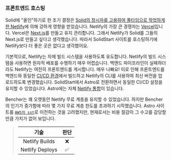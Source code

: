 ### 프론트엔드 호스팅

Solid에 "올인"하기로 한 초기 결정은 [Solid의 창시자를 고용하여 풀타임으로 작업하게 한 Netlify][dev to netlify]에 의해 강하게 영향을 받았습니다. Netlify의 가장 큰 경쟁자는 [Vercel][vercel]입니다. Vercel은 [Next.js][next js github]를 만들고 유지 관리합니다. 그래서 Netlify가 Solid를 그들의 Next.js로 만들고 싶다고 생각했습니다. 따라서 SolidStart 사이트를 호스팅하기에 Netlify보다 더 좋은 곳은 없다고 생각했어요.

기본적으로, Netlify는 자체 빌드 시스템을 사용하도록 유도합니다. Netlify의 빌드 시스템을 사용하면 원자적 배포를 수행하기 매우 어렵습니다. 백엔드 파이프라인이 실패하더라도 Netlify는 여전히 프론트엔드를 게시합니다. 매우 나빠요! 이로 인해 프론트엔드를 백엔드와 동일한 [CI/CD 환경][continuous integration]에서 빌드하고 Netlify의 CLI를 사용하여 최신 버전을 업로드하도록 변경했습니다. SolidStart에서 Astro로 전환하면서 동일한 CI/CD 설정을 유지할 수 있었습니다. Astro에는 자체 [Netlify 통합][astro netlify]이 있습니다.

Bencher는 꽤 오랫동안 Netlify 무료 계층을 유지할 수 있었습니다. 하지만 Bencher의 인기가 증가함에 따라 몇 가지 무료 계층 한도를 초과하기 시작했습니다. Astro 사이트를 [`AWS의 sst`][sst aws astro]로 이전하는 것을 고려했지만, 현재로서는 비용 절감이 그 수고를 감당할 만큼 가치가 없어 보입니다.

> |   기술   | 판단 |
> | :---------: | :---: |
> | Netlify Builds  |   ❌   |
> | Netlify Deploys |   ✅   |

[dev to netlify]: https://dev.to/ryansolid/when-netlify-asks-you-to-full-time-oss-you-say-yes-5ccf
[vercel]: https://vercel.com/
[next js github]: https://github.com/vercel/next.js
[continuous integration]: #continuous-integration
[astro netlify]: https://docs.astro.build/ko/guides/integrations-guide/netlify/
[sst aws astro]: https://sst.dev/docs/component/aws/astro/

